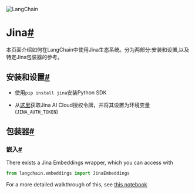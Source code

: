 

<Head>
  <script>
    {
      `(function() {
         var _hmt = _hmt || [];
(function() {
  var hm = document.createElement("script");
  hm.src = "https://hm.baidu.com/hm.js?e60fb290e204e04c5cb6f79b0ac1e697";
  var s = document.getElementsByTagName("script")[0]; 
  s.parentNode.insertBefore(hm, s);
})();
       })();`
    }
  </script>
</Head>

![LangChain](https://pica.zhimg.com/50/v2-56e8bbb52aa271012541c1fe1ceb11a2_r.gif)





Jina[#](#jina "跳到此标题的永久链接")
===========================

本页面介绍如何在LangChain中使用Jina生态系统。分为两部分:安装和设置,以及特定Jina包装器的参考。

安装和设置[#](#installation-and-setup "跳到此标题的永久链接")
----------------------------------------------

* 使用`pip install jina`安装Python SDK

* 从[这里](https://cloud.jina.ai/settings/tokens)获取Jina AI Cloud授权令牌，并将其设置为环境变量(`JINA_AUTH_TOKEN`)

包装器[#](#wrappers "跳到此标题的永久链接")
------------------------------

### 嵌入[#](#embeddings "跳到此标题的永久链接")

There exists a Jina Embeddings wrapper, which you can access with

```python
from langchain.embeddings import JinaEmbeddings

```

For a more detailed walkthrough of this, see [this notebook](../modules/models/text_embedding/examples/jina)

